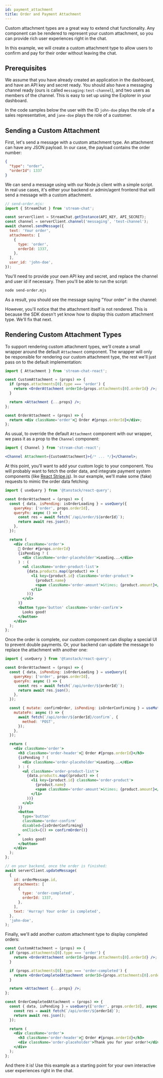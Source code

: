 ```yaml
---
id: payment_attachment
title: Order and Payment Attachment
---
```


Custom attachment types are a great way to extend chat functionality. Any
component can be rendered to represent your custom attachment, so you can
provide rich user experiences right in the chat.

In this example, we will create a custom attachment type to allow users to
confirm and pay for their order without leaving the chat.

## Prerequisites

We assume that you have already created an application in the dashboard, and
have an API key and secret ready. You should also have a messaging channel ready
(ours is called `messaging:test-channel`), and two users as members of the
channel. This is easy to set up using the Explorer in your dashboard.

In the code samples below the user with the ID `john-doe` plays the role of a
sales representative, and `jane-doe` plays the role of a customer.

## Sending a Custom Attachment

First, let's send a message with a custom attachment type. An attachment can
have any JSON payload. In our case, the payload contains the order number:

```json
{
  "type": "order",
  "orderId": 1337
}
```

We can send a message using with our Node.js client with a simple script. In
real use cases, it's either your backend or admin/agent frontend that will send
a message with a custom attachment.

```js
// send-order.mjs:
import { StreamChat } from 'stream-chat';

const serverClient = StreamChat.getInstance(API_KEY, API_SECRET);
const channel = serverClient.channel('messaging', 'test-channel');
await channel.sendMessage({
  text: 'Your order',
  attachments: [
    {
      type: 'order',
      orderId: 1337,
    },
  ],
  user_id: 'john-doe',
});
```

You'll need to provide your own API key and secret, and replace the channel and
user id if necessary. Then you'll be able to run the script:

```sh
node send-order.mjs
```

As a result, you should see the message saying "Your order" in the channel:

However, you'll notice that the attachment itself is not rendered. This is
because the SDK doesn't yet know how to display this custom attachment type.
We'll fix that next.

## Rendering Custom Attachment Types

To support rendering custom attachment types, we'll create a small wrapper
around the default `Attachment` component. The wrapper will only be responsible
for rendering our custom attachment type, the rest we'll just pass on to the
default implementation:

```jsx
import { Attachment } from 'stream-chat-react';

const CustomAttachment = (props) => {
  if (props.attachments[0].type === 'order') {
    return <OrderAttachment orderId={props.attachments[0].orderId} />;
  }

  return <Attachment {...props} />;
};

const OrderAttachment = (props) => {
  return <div className='order'>🛒 Order #{props.orderId}</div>;
};
```

As usual, to override the default `Attachment` component with our wrapper, we
pass it as a prop to the `Channel` component:

```jsx
import { Channel } from 'stream-chat-react';

<Channel Attachment={CustomAttachment}>{/* ... */}</Channel>;
```

At this point, you'll want to add your custom logic to your component. You will
probably want to fetch the order data, and integrate payment system components
(like [React Stripe.js](https://docs.stripe.com/stripe-js/react)). In our
example, we'll make some (fake) requests to mimic the order data fetching:

```jsx
import { useQuery } from '@tanstack/react-query';

const OrderAttachment = (props) => {
  const { data, isPending: isOrderLoading } = useQuery({
    queryKey: ['order', props.orderId],
    queryFn: async () => {
      const res = await fetch(`/api/order/${orderId}`);
      return await res.json();
    },
  });

  return (
    <div className='order'>
      🛒 Order #{props.orderId}
      {isPending ? (
        <div className='order-placeholder'>Loading...</div>
      ) : (
        <ul className='order-product-list'>
          {data.products.map((product) => (
            <li key={product.id} className='order-product'>
              {product.name}
              <span className='order-amount'>&times; {product.amount}</span>
            </li>
          ))}
        </ul>
      )}
      <button type='button' className='order-confirm'>
        Looks good!
      </button>
    </div>
  );
};
```

Once the order is complete, our custom component can display a special UI to
prevent double payments. Or, your backend can update the message to replace the
attachment with another one:

```jsx
import { useQuery } from '@tanstack/react-query';

const OrderAttachment = (props) => {
  const { data, isPending: isOrderLoading } = useQuery({
    queryKey: ['order', props.orderId],
    queryFn: async () => {
      const res = await fetch(`/api/order/${orderId}`);
      return await res.json();
    },
  });

  const { mutate: confirmOrder, isPending: isOrderConfirming } = useMutation({
    mutateFn: async () => {
      await fetch(`/api/order/${orderId}/confirm`, {
        method: 'POST',
      });
    },
  });

  return (
    <div className='order'>
      <h3 className='order-header'>🛒 Order #{props.orderId}</h3>
      {isPending ? (
        <div className='order-placeholder'>Loading...</div>
      ) : (
        <ul className='order-product-list'>
          {data.products.map((product) => (
            <li key={product.id} className='order-product'>
              {product.name}
              <span className='order-amount'>&times; {product.amount}</span>
            </li>
          ))}
        </ul>
      )}
      <button
        type='button'
        className='order-confirm'
        disabled={isOrderConfirming}
        onClick={() => confirmOrder()}
      >
        Looks good!
      </button>
    </div>
  );
};
```

```js
// on your backend, once the order is finished:
await serverClient.updateMessage(
  {
    id: orderMessage.id,
    attachments: [
      {
        type: 'order-completed',
        orderId: 1337,
      },
    ],
    text: 'Hurray! Your order is completed',
  },
  'john-doe',
);
```

Finally, we'll add another custom attachment type to display completed orders:

```jsx
const CustomAttachment = (props) => {
  if (props.attachments[0].type === 'order') {
    return <OrderAttachment orderId={props.attachments[0].orderId} />;
  }

  if (props.attachments[0].type === 'order-completed') {
    return <OrderCompletedAttachment orderId={props.attachments[0].orderId} />;
  }

  return <Attachment {...props} />;
};

const OrderCompletedAttachment = (props) => {
  const { data, isPending } = useQuery(['order', props.orderId], async () => {
    const res = await fetch(`/api/order/${orderId}`);
    return await res.json();
  });

  return (
    <div className='order'>
      <h3 className='order-header'>🛒 Order #{props.orderId}</h3>
      <div className='order-placeholder'>Thank you for your order!</div>
    </div>
  );
};
```

And there it is! Use this example as a starting point for your own interactive
user experiences right in the chat.
